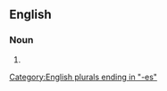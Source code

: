 ==English==

===Noun===
{{head|en|noun plural form}}

# {{plural of|rancidness|lang=en}}

[[Category:English plurals ending in "-es"]]